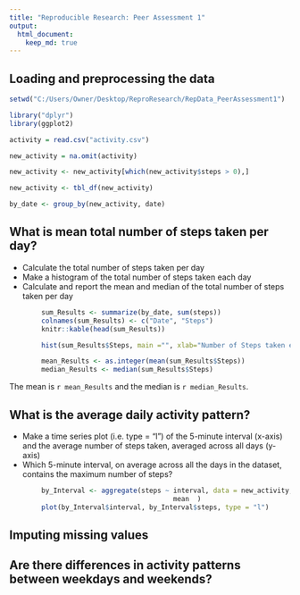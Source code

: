 ```yaml
---
title: "Reproducible Research: Peer Assessment 1"
output: 
  html_document:
    keep_md: true
---
```



## Loading and preprocessing the data

```r
setwd("C:/Users/Owner/Desktop/ReproResearch/RepData_PeerAssessment1")

library("dplyr")
library(ggplot2)
```

```r
activity = read.csv("activity.csv")

new_activity = na.omit(activity)

new_activity <- new_activity[which(new_activity$steps > 0),]

new_activity <- tbl_df(new_activity)

by_date <- group_by(new_activity, date)
```


## What is mean total number of steps taken per day?

* Calculate the total number of steps taken per day
* Make a histogram of the total number of steps taken each day
* Calculate and report the mean and median of the total number of steps taken per day

```r
        sum_Results <- summarize(by_date, sum(steps))
        colnames(sum_Results) <- c("Date", "Steps")
        knitr::kable(head(sum_Results))
```


```r
        hist(sum_Results$Steps, main ="", xlab="Number of Steps taken each Day", ylab = "", breaks = 50)

```


```r
        mean_Results <- as.integer(mean(sum_Results$Steps))
        median_Results <- median(sum_Results$Steps)
```

The mean is `r mean_Results` and the median is `r median_Results`.

## What is the average daily activity pattern?
* Make a time series plot (i.e. type = "l") of the 5-minute interval (x-axis) and the average number of steps taken, averaged across all days (y-axis)
* Which 5-minute interval, on average across all the days in the dataset, contains the maximum number of steps?


```r

        by_Interval <- aggregate(steps ~ interval, data = new_activity, FUN =           
                                         mean  )
        plot(by_Interval$interval, by_Interval$steps, type = "l")
```

## Imputing missing values



## Are there differences in activity patterns between weekdays and weekends?
